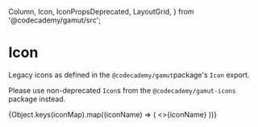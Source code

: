   Column,
  Icon,
  IconPropsDeprecated,
  LayoutGrid,
} from '@codecademy/gamut/src';

<Meta
  title="Core|Atoms/Icon (Deprecated)"
  componet={Icon}
  decorators={[withKnobs]}
/>

# Icon

<StoryStatus status="deprecated" />

Legacy icons as defined in the `@codecademy/gamut`package's `Icon` export.

Please use non-deprecated `Icon`s from the `@codecademy/gamut-icons` package instead.

<Preview>
  <Story name="Icon (Deprecated)">
    <LayoutGrid columnGap="sm" rowGap="lg">
      {Object.keys(iconMap).map((iconName) => (
        <Column key={iconName} size={2}>
          <Icon key={iconName} name={iconName} />
          <>{iconName}</>
        </Column>
      ))}
    </LayoutGrid>
  </Story>
</Preview>

<Props of={Icon} />
